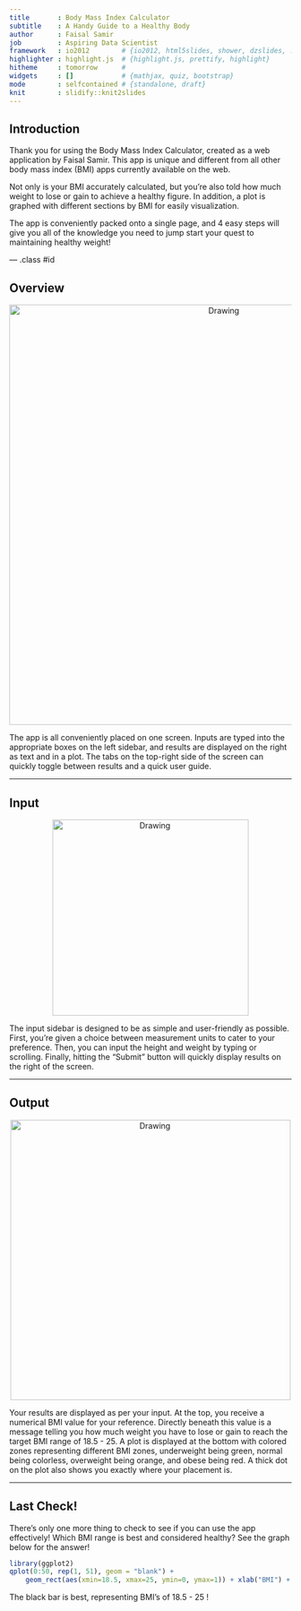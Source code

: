 ```yaml
---
title       : Body Mass Index Calculator
subtitle    : A Handy Guide to a Healthy Body
author      : Faisal Samir
job         : Aspiring Data Scientist
framework   : io2012        # {io2012, html5slides, shower, dzslides, ...}
highlighter : highlight.js  # {highlight.js, prettify, highlight}
hitheme     : tomorrow      # 
widgets     : []            # {mathjax, quiz, bootstrap}
mode        : selfcontained # {standalone, draft}
knit        : slidify::knit2slides
---
```


## Introduction

Thank you for using the Body Mass Index Calculator, created as a web application by Faisal Samir. This app is unique and different from all other body mass index (BMI) apps currently available on the web.

Not only is your BMI accurately calculated, but you're also told how much weight to lose or gain to achieve a healthy figure. In addition, a plot is graphed with different sections by BMI for easily visualization.

The app is conveniently packed onto a single page, and 4 easy steps will give you all of the knowledge you need to jump start your quest to maintaining healthy weight!

--- .class #id 

## Overview

<center><img src="main.png" alt="Drawing" style="width: 750px;"/></center>

The app is all conveniently placed on one screen. Inputs are typed into the appropriate boxes on the left sidebar, and results are displayed on the right as text and in a plot. The tabs on the top-right side of the screen can quickly toggle between results and a quick user guide. 

---

## Input

<center><img src="input.png" alt="Drawing" style="width: 350px;"/></center>

The input sidebar is designed to be as simple and user-friendly as possible. First, you're given a choice between measurement units to cater to your preference. Then, you can input the height and weight by typing or scrolling. Finally, hitting the "Submit" button will quickly display results on the right of the screen.

---

## Output

<center><img src="results.png" alt="Drawing" style="width: 500px;"/></center>

Your results are displayed as per your input. At the top, you receive a numerical BMI value for your reference. Directly beneath this value is a message telling you how much weight you have to lose or gain to reach the target BMI range of 18.5 - 25. A plot is displayed at the bottom with colored zones representing different BMI zones, underweight being green, normal being colorless, overweight being orange, and obese being red. A thick dot on the plot also shows you exactly where your placement is.

---

## Last Check!

There's only one more thing to check to see if you can use the app effectively! Which BMI range is best and considered healthy? See the graph below for the answer!

```r
library(ggplot2)
qplot(0:50, rep(1, 51), geom = "blank") + 
    geom_rect(aes(xmin=18.5, xmax=25, ymin=0, ymax=1)) + xlab("BMI") + ylab("")
```

The black bar is best, representing BMI's of 18.5 - 25 !
